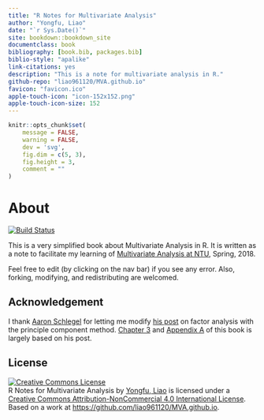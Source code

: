 ```yaml
---
title: "R Notes for Multivariate Analysis"
author: "Yongfu, Liao"
date: "`r Sys.Date()`"
site: bookdown::bookdown_site
documentclass: book
bibliography: [book.bib, packages.bib]
biblio-style: "apalike"
link-citations: yes
description: "This is a note for multivariate analysis in R."
github-repo: "liao961120/MVA.github.io"
favicon: "favicon.ico"
apple-touch-icon: "icon-152x152.png"
apple-touch-icon-size: 152
---
```


```r
knitr::opts_chunk$set(
	message = FALSE,
	warning = FALSE,
	dev = 'svg',
	fig.dim = c(5, 3),
	fig.height = 3, 
	comment = ""
)
```

# About {-}

[![Build Status](https://travis-ci.org/liao961120/MVA.github.io.svg?branch=master)](https://travis-ci.org/liao961120/MVA.github.io){target="_blank"}

This is a very simplified book about Multivariate Analysis in R. It is written as a note to facilitate my learning of [Multivariate Analysis at NTU](https://nol2.aca.ntu.edu.tw/nol/coursesearch/print_table.php?course_id=741%20U3520&class=&dpt_code=7410&ser_no=31954&semester=106-2&lang=CH){target="_blank"}, Spring, 2018.

Feel free to edit (by clicking <i class="fa fa-edit"></i> on the nav bar) if you see any error. Also, forking, modifying, and redistributing are welcomed.


## Acknowledgement

I thank [Aaron Schlegel](https://github.com/aschleg) for letting me modify [his post](https://aaronschlegel.me/factor-analysis-principal-component-method-r.html) on factor analysis with the principle component method. [Chapter 3](FA.html) and [Appendix A](principle-component-method-explained-in-r.html) of this book is largely based on his post.  

<!-- CC Licenese -->
## License {-}

<a rel="license" href="http://creativecommons.org/licenses/by-nc/4.0/"><img alt="Creative Commons License" style="border-width:0" src="https://i.creativecommons.org/l/by-nc/4.0/88x31.png" /></a><br /><span xmlns:dct="http://purl.org/dc/terms/" href="http://purl.org/dc/dcmitype/Text" property="dct:title" rel="dct:type">R Notes for Multivariate Analysis</span> by <a xmlns:cc="http://creativecommons.org/ns#" href="https://liao961120.github.io/MVA.github.io" property="cc:attributionName" rel="cc:attributionURL">Yongfu, Liao</a> is licensed under a <a rel="license" href="http://creativecommons.org/licenses/by-nc/4.0/">Creative Commons Attribution-NonCommercial 4.0 International License</a>.<br />Based on a work at <a xmlns:dct="http://purl.org/dc/terms/" href="https://github.com/liao961120/MVA.github.io" rel="dct:source">https://github.com/liao961120/MVA.github.io</a>.